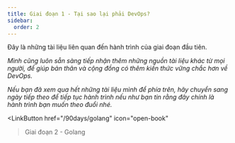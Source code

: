 ```yaml
---
title: Giai đoạn 1 - Tại sao lại phải DevOps?
sidebar:
  order: 2
---
```



Đây là những tài liệu liên quan đến hành trình của giai đoạn đầu tiên. 

_Mình cũng luôn sẵn sàng tiếp nhận thêm những nguồn tài liệu khác từ mọi người, để giúp bản thân 
và cộng đồng có thêm kiến thức vững chắc hơn về DevOps._

<Tabs>
  <TabItem label="D2">
    <Day2 />
  </TabItem>
  <TabItem label="D3">
    <Day3 />
  </TabItem>
  <TabItem label="D4">
    <Day4 />
  </TabItem>
  <TabItem label="D5">
    <Day5 />
  </TabItem>
  <TabItem label="D6">
    <Day6 />
  </TabItem>
</Tabs>

_Nếu bạn đã xem qua hết những tài liệu mình để phía trên, hãy chuyển sang ngày tiếp theo để tiếp tục hành trình 
nếu như bạn tin rằng đây chính là hành trình bạn muốn theo đuổi nhé._

<LinkButton
  href="/90days/golang"
  icon="open-book"
>Giai đoạn 2 - Golang</LinkButton>